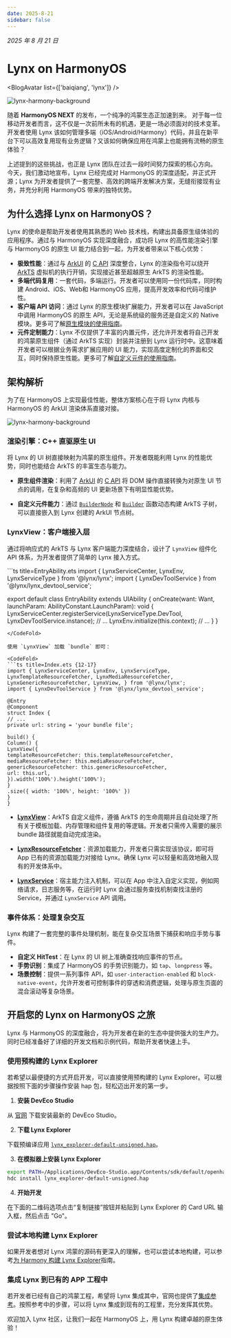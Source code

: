 ```yaml
---
date: 2025-8-21
sidebar: false
---
```



_2025 年 8 月 21 日_

# Lynx on HarmonyOS

<BlogAvatar list={['baiqiang', 'lynx']} />

![lynx-harmony-background](https://lf-lynx.tiktok-cdns.com/obj/lynx-artifacts-oss-sg/lynx-website/assets/blog/lynx-harmony/background.png)

随着 **HarmonyOS NEXT** 的发布，一个纯净的鸿蒙生态正加速到来。
对于每一位移动开发者而言，这不仅是一次前所未有的机遇，更是一场必须面对的技术变革。
开发者使用 Lynx 该如何管理多端（iOS/Android/Harmony）代码，并且在新平台下可以高效复用现有业务逻辑？又该如何确保应用在鸿蒙上也能拥有流畅的原生体验？

上述提到的这些挑战，也正是 Lynx 团队在过去一段时间努力探索的核心方向。
今天，我们激动地宣布，Lynx 已经完成对 HarmonyOS 的深度适配，并正式开源；Lynx 为开发者提供了一套完整、高效的跨端开发解决方案，无缝衔接现有业务，并充分利用 HarmonyOS 带来的独特优势。

## 为什么选择 Lynx on HarmonyOS？

Lynx 的使命是帮助开发者使用其熟悉的 Web 技术栈，构建出具备原生级体验的应用程序。通过与 HarmonyOS 实现深度融合，成功将 Lynx 的高性能渲染引擎与 HarmonyOS 的原生 UI 能力结合到一起，为开发者带来以下核心优势：

- **极致性能**：通过与 [ArkUI](https://developer.huawei.com/consumer/cn/doc/harmonyos-guides/arkui-overview) 的 [C API](https://developer.huawei.com/consumer/cn/doc/harmonyos-guides/ndk-build-ui-overview) 深度整合，Lynx 的渲染指令可以绕开 [ArkTS](https://developer.huawei.com/consumer/cn/doc/harmonyos-guides/arkts-overview) 虚拟机的执行开销，实现接近甚至超越原生 ArkTS 的渲染性能。
- **多端代码复用**：一套代码，多端运行。开发者可以使用同一份代码库，同时构建 Android、iOS、Web和 HarmonyOS 应用，提高开发效率和代码可维护性。
- **客户端 API 访问**：通过 Lynx 的原生模块扩展能力，开发者可以在 JavaScript 中调用 HarmonyOS 的原生 API，无论是系统级的服务还是自定义的 Native 模块。更多可了解[原生模块的使用指南](/zh/guide/use-native-modules.html#platform=harmony)。
- **元件定制能力**：Lynx 不仅提供了丰富的内置元件，还允许开发者将自己开发的鸿蒙原生组件（通过 ArkTS 实现）封装并注册到 Lynx 运行时中。这意味着开发者可以根据业务需求扩展应用的 UI 能力，实现高度定制化的界面和交互，同时保持原生性能。更多可了解[自定义元件的使用指南](/zh/guide/custom-native-component.html#platform=harmony)。

## 架构解析

为了在 HarmonyOS 上实现最佳性能，整体方案核心在于将 Lynx 内核与 HarmonyOS 的 ArkUI 渲染体系直接对接。

![lynx-harmony-background](https://lf-lynx.tiktok-cdns.com/obj/lynx-artifacts-oss-sg/lynx-website/assets/blog/lynx-harmony/lynx-harmony.png)

### 渲染引擎：C++ 直驱原生 UI

将 Lynx 的 UI 树直接映射为鸿蒙的原生组件。开发者既能利用 Lynx 的性能优势，同时也能结合 ArkTS 的丰富生态与能力。

- **原生组件渲染**：利用了 [ArkUI](https://developer.huawei.com/consumer/cn/doc/harmonyos-guides/arkui-overview) 的 [C API](https://developer.huawei.com/consumer/cn/doc/harmonyos-guides/ndk-build-ui-overview) 将 DOM 操作直接转换为对原生 UI 节点的调用，在复杂和高频的 UI 更新场景下有明显性能优势。

- **自定义元件能力**：通过 [`BuilderNode`](https://developer.huawei.com/consumer/cn/doc/harmonyos-guides/arkts-user-defined-arktsnode-buildernode) 和 [`Builder`](https://developer.huawei.com/consumer/cn/doc/harmonyos-guides/arkts-builder) 函数动态构建 ArkTS 子树，可以直接嵌入到 Lynx 创建的 ArkUI 节点树。

### LynxView：客户端接入层

通过将响应式的 ArkTS 与 Lynx 客户端能力深度结合，设计了 `LynxView` 组件化 API 体系，为开发者提供了简单的 Lynx 接入方式。

<CodeFold>
```ts title=EntryAbility.ets
import { LynxServiceCenter, LynxEnv, LynxServiceType } from '@lynx/lynx';
import { LynxDevToolService } from '@lynx/lynx_devtool_service';

export default class EntryAbility extends UIAbility {
  onCreate(want: Want, launchParam: AbilityConstant.LaunchParam): void {
    LynxServiceCenter.registerService(LynxServiceType.DevTool, LynxDevToolService.instance);
    // ...
    LynxEnv.initialize(this.context);
    // ...
  }
}
```
</CodeFold>

使用 `LynxView` 加载 `bundle` 即可：

<CodeFold>
```ts title=Index.ets {12-17}
import { LynxServiceCenter, LynxEnv, LynxServiceType, LynxTemplateResourceFetcher, LynxMediaResourceFetcher, LynxGenericResourceFetcher, LynxView, } from '@lynx/lynx';
import { LynxDevToolService } from '@lynx/lynx_devtool_service';

@Entry
@Component
struct Index {
// ...
private url: string = 'your bundle file';

build() {
Column() {
LynxView({
templateResourceFetcher: this.templateResourceFetcher,
mediaResourceFetcher: this.mediaResourceFetcher,
genericResourceFetcher: this.genericResourceFetcher,
url: this.url,
}).width('100%').height('100%');
}
.size({ width: '100%', height: '100%' })
}
}

````
</CodeFold>

- **[LynxView](/zh/api/lynx-native-api/lynx-view/load-template.html#harmony)**：ArkTS 自定义组件，遵循 ArkTS 的生命周期并且自动处理了所有关于模板加载、内存管理和组件复用的等逻辑。开发者只需传入需要的展示 bundle 路径就能自动完成渲染。

- **[LynxResourceFetcher](/zh/api/lynx-native-api/lynx-generic-resource-fetcher/fetch-resource.html#harmony)**：资源加载能力，开发者只需实现该协议，即可将 App 已有的资源加载能力对接给 Lynx。确保 Lynx 可以轻量和高效地融入现有的开发体系中。

- **[LynxService](/zh/api/lynx-native-api/lynx-service.html#2-扩展-lynx-service)**：宿主能力注入机制，可以在 App 中注入自定义实现，例如网络请求，日志服务等，在运行时 Lynx 会通过服务查找机制查找注册的 Service，并通过 `LynxService` API 调用。

### 事件体系：处理复杂交互

Lynx 构建了一套完整的事件处理机制，能在复杂交互场景下捕获和响应手势与事件。

- **自定义 HitTest**：在 Lynx 的 UI 树上准确查找响应事件的节点。
- **手势识别**：集成了 HarmonyOS 的手势识别能力，如 `tap`、`longpress` 等。
- **场景控制**：提供一系列事件 API，如 `user-interaction-enabled` 和 `block-native-event`，允许开发者可控制事件的穿透和消费逻辑，处理与原生页面的混合滚动等复杂场景。


## 开启您的 Lynx on HarmonyOS 之旅

Lynx 与 HarmonyOS 的深度融合，将为开发者在新的生态中提供强大的生产力。同时已经准备好了详细的开发文档和示例代码，帮助开发者快速上手。

### 使用预构建的 Lynx Explorer

若希望以最便捷的方式开启开发，可以直接使用预构建的 Lynx Explorer。可以根据按照下面的步骤操作安装 hap 包，轻松迈出开发的第一步。

1. **安装 DevEco Studio**

从 [官网](https://developer.huawei.com/consumer/cn/deveco-studio/) 下载安装最新的 DevEco Studio。

2. **下载 Lynx Explorer**

下载预编译应用 [`lynx_explorer-default-unsigned.hap`](https://github.com/lynx-family/lynx/releases/latest/download/lynx_explorer-default-unsigned.hap)。

3. **在模拟器上安装 Lynx Explorer**

```bash
export PATH=/Applications/DevEco-Studio.app/Contents/sdk/default/openharmony/toolchains:$PATH
hdc install lynx_explorer-default-unsigned.hap
````

4. **开始开发**

在下面的二维码选项点击“复制链接”按钮并粘贴到 Lynx Explorer 的 Card URL 输入框，然后点击 "Go"。

<Go
  example="hello-world"
  defaultFile="src/App.tsx"
  img="https://lf-lynx.tiktok-cdns.com/obj/lynx-artifacts-oss-sg/lynx-website/assets/doc/hello-world-showcase-harmony.png"
  defaultEntryFile="dist/main.lynx.bundle"
/>

### 尝试本地构建 Lynx Explorer

如果开发者想对 Lynx 鸿蒙的源码有更深入的理解，也可以尝试本地构建，可以参考[为 Harmony 构建 Lynx Explorer](https://github.com/lynx-family/lynx/tree/develop/explorer/harmony)指南。

### 集成 Lynx 到已有的 APP 工程中

若开发者已经有自己的鸿蒙工程，希望将 Lynx 集成其中，官网也提供了[集成参考](/zh/guide/start/integrate-with-existing-apps.html#platform=harmony)。按照参考中的步骤，可以将 Lynx 集成到现有的工程里，充分发挥其优势。

欢迎加入 Lynx 社区，让我们一起在 HarmonyOS 上，用 Lynx 构建卓越的原生体验！
